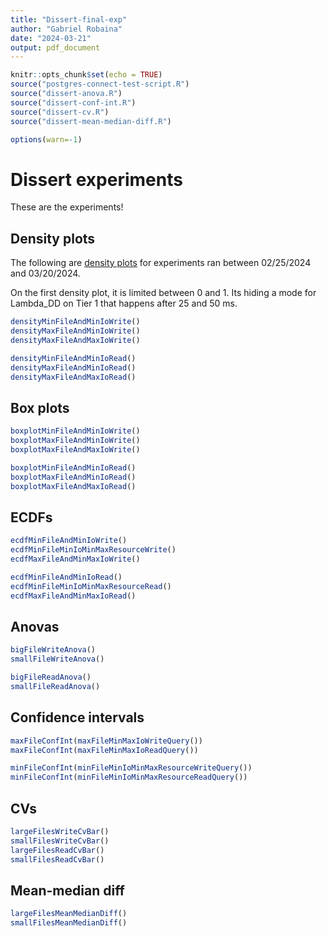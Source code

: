 ```yaml
---
title: "Dissert-final-exp"
author: "Gabriel Robaina"
date: "2024-03-21"
output: pdf_document
---
```


```r
knitr::opts_chunk$set(echo = TRUE)
source("postgres-connect-test-script.R")
source("dissert-anova.R")
source("dissert-conf-int.R")
source("dissert-cv.R")
source("dissert-mean-median-diff.R")

options(warn=-1)
```

# Dissert experiments

These are the experiments!

## Density plots

The following are [density plots](https://r-graph-gallery.com/density-plot) for experiments ran between 02/25/2024 and 03/20/2024.

On the first density plot, it is limited between 0 and 1. Its hiding a mode for Lambda_DD on Tier 1 that happens after 25 and 50 ms.

```r
densityMinFileAndMinIoWrite()
densityMaxFileAndMinIoWrite()
densityMaxFileAndMaxIoWrite()

densityMinFileAndMinIoRead()
densityMaxFileAndMinIoRead()
densityMaxFileAndMaxIoRead()
```

## Box plots

```r
boxplotMinFileAndMinIoWrite()
boxplotMaxFileAndMinIoWrite()
boxplotMaxFileAndMaxIoWrite()

boxplotMinFileAndMinIoRead()
boxplotMaxFileAndMinIoRead()
boxplotMaxFileAndMaxIoRead()
```

## ECDFs


```r
ecdfMinFileAndMinIoWrite()
ecdfMinFileMinIoMinMaxResourceWrite()
ecdfMaxFileAndMinMaxIoWrite()

ecdfMinFileAndMinIoRead()
ecdfMinFileMinIoMinMaxResourceRead()
ecdfMaxFileAndMinMaxIoRead()
```

## Anovas

```r
bigFileWriteAnova()
smallFileWriteAnova()

bigFileReadAnova()
smallFileReadAnova()
```

## Confidence intervals

```r
maxFileConfInt(maxFileMinMaxIoWriteQuery())
maxFileConfInt(maxFileMinMaxIoReadQuery())

minFileConfInt(minFileMinIoMinMaxResourceWriteQuery())
minFileConfInt(minFileMinIoMinMaxResourceReadQuery())
```

## CVs

```r
largeFilesWriteCvBar()
smallFilesWriteCvBar()
largeFilesReadCvBar()
smallFilesReadCvBar()
```

## Mean-median diff

```r
largeFilesMeanMedianDiff()
smallFilesMeanMedianDiff()
```